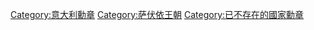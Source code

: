 [[Category:意大利勳章|Category:意大利勳章]]
[[Category:萨伏依王朝|Category:萨伏依王朝]]
[[Category:已不存在的國家勳章|Category:已不存在的國家勳章]]